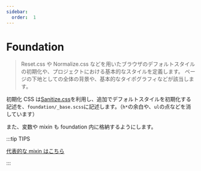 ```yaml
---
sidebar:
  order:  1
---
```


# Foundation

> Reset.css や Normalize.css などを用いたブラウザのデフォルトスタイルの初期化や、プロジェクトにおける基本的なスタイルを定義します。 ページの下地としての全体の背景や、基本的なタイポグラフィなどが該当します。

初期化 CSS は[Sanitize.css](https://csstools.github.io/sanitize.css/)を利用し、追加でデフォルトスタイルを初期化する記述を、`foundation/_base.scss`に記述します。（`h*`の余白や、`ul`の点などを消しています）

また、変数や mixin も foundation 内に格納するようにします。

:::tip TIPS

[代表的な mixin はこちら](/docs/html/methodologies/foundation/mixin)

:::
